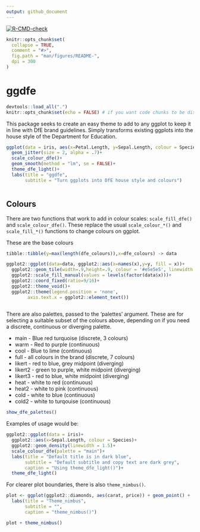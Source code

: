 ```yaml
---
output: github_document
---
```


<!-- README.md is generated from README.Rmd. Please edit that file -->
<!-- badges: start -->
[![R-CMD-check](https://github.com/DfE-R-Community/ggdfe/actions/workflows/R-CMD-check.yaml/badge.svg)](https://github.com/DfE-R-Community/ggdfe/actions/workflows/R-CMD-check.yaml)
<!-- badges: end -->


```r
knitr::opts_chunk$set(
  collapse = TRUE,
  comment = "#>",
  fig.path = "man/figures/README-",
  dpi = 300
)
```

# ggdfe


```r

devtools::load_all(".")
knitr::opts_chunk$set(echo = FALSE) # if you want code chunks to be displayed, best to do it in the chunk headers

```



This package seeks to create an easy theme to add to any ggplot to keep it in line with DfE brand guidelines. Simply transforms existing ggplots into the house style of the Department for Education.



```r
ggplot(data = iris, aes(x=Petal.Length, y=Sepal.Length, colour = Species))+
  geom_jitter(size = 2, alpha = .7)+
  scale_colour_dfe()+
  geom_smooth(method = "lm", se = FALSE)+
  theme_dfe_light()+
  labs(title = "ggdfe",
       subtitle = "Turn ggplots into DfE house style and colours")



```



## Colours

There are two functions that work to add in colour scales: `scale_fill_dfe()` and `scale_colour_dfe()`. These replace the usual `scale_colour_*()` and `scale_fill_*()` functions to change colours on ggplot. 

These are the base colours

```r

tibble::tibble(y=max(length(dfe_colours)),x=dfe_colours) -> data

ggplot2::ggplot(data=data, ggplot2::aes(x=names(x),y=y, fill = x))+
  ggplot2::geom_tile(width=.9,height=.9, colour = '#e5e5e5', linewidth = .5)+
  ggplot2::scale_fill_manual(values = levels(factor(data$x)))+
  ggplot2::coord_fixed(ratio=9/16)+
  ggplot2::theme_void()+
  ggplot2::theme(legend.position = 'none',
        axis.text.x = ggplot2::element_text())
  

```


There are also palettes, passed to the 'palettes' argument. These are for selecting a suitable subset of the colours above, depending on if you need a discrete, continuous or diverging palette.

- main - Blue red turquoise (discrete, 3 colours)
- warm - Red to purple (continuous)
- cool - Blue to lime (continuous)
- full - all colours in the brand (discrete, 7 colours)
- likert - red to blue, grey midpoint (diverging)
- likert2 - green to purple, white midpoint (diverging)
- likert3 -  red to blue, white midpoint (diverging)
- heat - white to red (continuous)
- heat2 - white to pink (continuous)
- cold - white to blue (continuous)
- cold2 - white to turqouise (continuous)

```r
show_dfe_palettes()

```

Examples of usage would be:

```r
ggplot2::ggplot(data = iris)+
  ggplot2::aes(x=Sepal.Length, colour = Species)+
  ggplot2::geom_density(linewidth = 1.5)+
  scale_colour_dfe(palette = "main")+
  labs(title = "Default title is in dark blue",
       subtitle = "Default subtitle and copy text are dark grey",
       caption = "Using theme_dfe_light()")+
  theme_dfe_light()


```

For clearer plot boundaries, there is also `theme_nimbus()`.

```r
plot <- ggplot(ggplot2::diamonds, aes(carat, price)) + geom_point() +
  labs(title = "Theme_nimbus",
       subtitle = "",
       caption = "theme_nimbus()")

plot + theme_nimbus()

```

